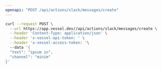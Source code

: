 ```yaml
---
openapi: "POST /api/actions/slack/messages/create"
---
```


<RequestExample>

```bash Request
curl --request POST \
  --url https://app.vessel.dev//api/actions/slack/messages/create \
  --header 'Content-Type: application/json' \
  --header 'x-vessel-api-token: ' \
  --header 'x-vessel-access-token: '\ 
  --data '{
  "text": "ipsum in",
  "channel": "minim"
}'
```

</RequestExample>


      